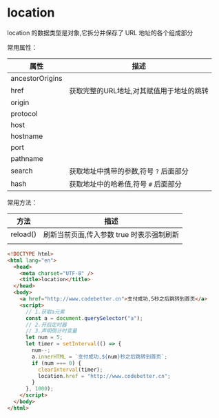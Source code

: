 # location

location 的数据类型是对象,它拆分并保存了 URL 地址的各个组成部分

常用属性：

| 属性            | 描述                                      |
| --------------- | ----------------------------------------- |
| ancestorOrigins |                                           |
| href            | 获取完整的URL地址,对其赋值用于地址的跳转 |
| origin          |                                           |
| protocol        |                                           |
| host            |                                           |
| hostname        |                                           |
| port            |                                           |
| pathname        |                                           |
| search          | 获取地址中携带的参数,符号 `?` 后面部分   |
| hash            | 获取地址中的哈希值,符号 `#` 后面部分     |

常用方法：

| 方法     | 描述                                       |
| -------- | ------------------------------------------ |
| reload() | 刷新当前页面,传入参数 true 时表示强制刷新 |
|          |                                            |



```html
<!DOCTYPE html>
<html lang="en">
  <head>
    <meta charset="UTF-8" />
    <title>location</title>
  </head>
  <body>
    <a href="http://www.codebetter.cn">支付成功,5秒之后跳转到首页</a>
    <script>
      // 1.获取a元素
      const a = document.querySelector("a");
      // 2.开启定时器
      // 3.声明倒计时变量
      let num = 5;
      let timer = setInterval(() => {
        num--;
        a.innerHTML = `支付成功,${num}秒之后跳转到首页`;
        if (num === 0) {
          clearInterval(timer);
          location.href = "http://www.codebetter.cn";
        }
      }, 1000);
    </script>
  </body>
</html>
```

